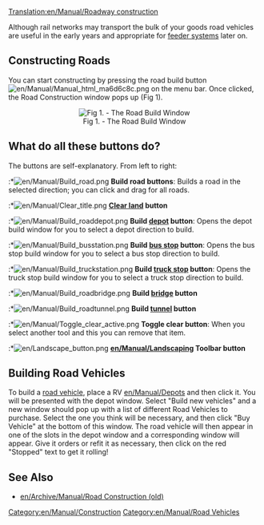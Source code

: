[[Translation:en/Manual/Roadway construction]]
{{en/Manual/Navigation}}

Although rail networks may transport the bulk of your goods road vehicles are useful in the early years and appropriate for [[en/Transfer order, setting up feeder systems|feeder systems]] later on.

==Constructing Roads==
You can start constructing by pressing the road build button [[File:en/Manual/Manual html ma6d6c8c.png]] on the menu bar. Once clicked, the Road Construction window pops up (Fig 1). 

<center>[[File:en/Manual/Road constructionnew.png|center|frame|Fig 1. - The Road Build Window]]
</center>

==What do all these buttons do?==
The buttons are self-explanatory. From left to right:

:*[[File:en/Manual/Build road.png]] '''Build road buttons''': Builds a road in the selected direction; you can click and drag for all roads.
:*[[File:en/Manual/Clear title.png]] '''[[en/Manual/Landscaping|Clear land]] button'''
:*[[File:en/Manual/Build roaddepot.png]] '''Build [[en/Manual/Depots|depot]] button''': Opens the depot build window for you to select a depot direction to build.
:*[[File:en/Manual/Build busstation.png]] '''Build [[en/Manual/Stations#bus-stations|bus stop]] button''': Opens the bus stop build window for you to select a bus stop direction to build.
:*[[File:en/Manual/Build truckstation.png]] '''Build [[en/Manual/Stations#truck-stations|truck stop]] button''': Opens the truck stop build window for you to select a truck stop direction to build.
:*[[File:en/Manual/Build roadbridge.png]] '''Build [[en/Manual/Bridges|bridge]] button'''
:*[[File:en/Manual/Build roadtunnel.png]] '''Build [[en/Manual/Tunnels|tunnel]] button'''
:*[[File:en/Manual/Toggle clear active.png]] '''Toggle clear button''': When you select another tool and this you can remove that item.
:*[[File:en/Landscape button.png]] '''[[en/Manual/Landscaping]] Toolbar button'''

==Building Road Vehicles==
To build a [[en/Manual/Road vehicles|road vehicle]], place a RV [[en/Manual/Depots]] and then click it. You will be presented with the depot window. Select "Build new vehicles" and a new window should pop up with a list of different Road Vehicles to purchase. Select the one you think will be necessary, and then click "Buy Vehicle" at the bottom of this window. The road vehicle will then appear in one of the slots in the depot window and a corresponding window will appear. Give it orders or refit it as necessary, then click on the red "Stopped" text to get it rolling!

==See Also==
*[[en/Archive/Manual/Road Construction (old)]]

[[Category:en/Manual/Construction]]
[[Category:en/Manual/Road Vehicles]]